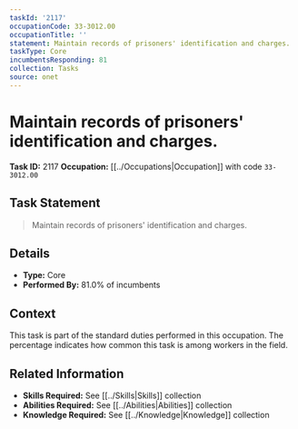 ```yaml
---
taskId: '2117'
occupationCode: 33-3012.00
occupationTitle: ''
statement: Maintain records of prisoners' identification and charges.
taskType: Core
incumbentsResponding: 81
collection: Tasks
source: onet
---
```

# Maintain records of prisoners' identification and charges.

**Task ID:** 2117
**Occupation:** [[../Occupations|Occupation]] with code `33-3012.00`

## Task Statement

> Maintain records of prisoners' identification and charges.

## Details

- **Type:** Core
- **Performed By:** 81.0% of incumbents

## Context

This task is part of the standard duties performed in this occupation. The percentage indicates how common this task is among workers in the field.

## Related Information

- **Skills Required:** See [[../Skills|Skills]] collection
- **Abilities Required:** See [[../Abilities|Abilities]] collection
- **Knowledge Required:** See [[../Knowledge|Knowledge]] collection
